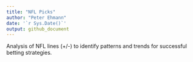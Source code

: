 ```yaml
---
title: "NFL Picks"
author: "Peter Ehmann"
date: '`r Sys.Date()`'
output: github_document
---
```


Analysis of NFL lines (+/-) to identify patterns and trends for successful betting strategies.
